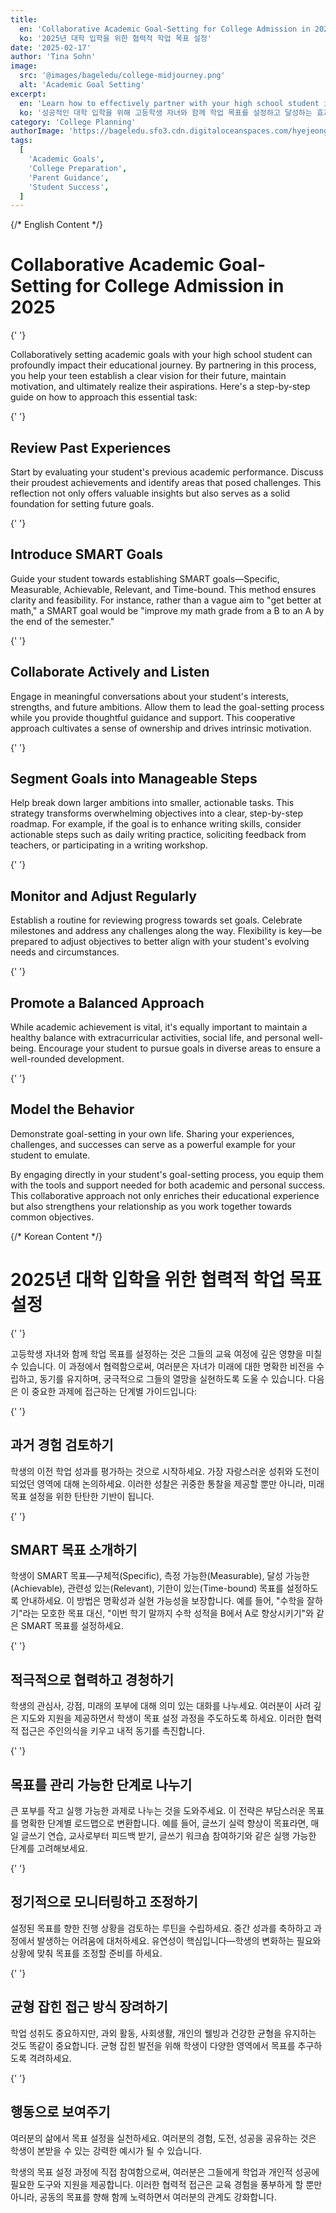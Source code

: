 ```yaml
---
title:
  en: 'Collaborative Academic Goal-Setting for College Admission in 2025'
  ko: '2025년 대학 입학을 위한 협력적 학업 목표 설정'
date: '2025-02-17'
author: 'Tina Sohn'
image:
  src: '@images/bageledu/college-midjourney.png'
  alt: 'Academic Goal Setting'
excerpt:
  en: 'Learn how to effectively partner with your high school student in setting and achieving academic goals for successful college admissions'
  ko: '성공적인 대학 입학을 위해 고등학생 자녀와 함께 학업 목표를 설정하고 달성하는 효과적인 방법을 알아보세요'
category: 'College Planning'
authorImage: 'https://bageledu.sfo3.cdn.digitaloceanspaces.com/hyejeong.jpg'
tags:
  [
    'Academic Goals',
    'College Preparation',
    'Parent Guidance',
    'Student Success',
  ]
---
```


{/* English Content */}

<div class="en-content" x-show="$store.language !== 'ko'">
  <h1>Collaborative Academic Goal-Setting for College Admission in 2025</h1>

{' '}

<p>
  Collaboratively setting academic goals with your high school student can
  profoundly impact their educational journey. By partnering in this process,
  you help your teen establish a clear vision for their future, maintain
  motivation, and ultimately realize their aspirations. Here's a step-by-step
  guide on how to approach this essential task:
</p>

{' '}

<h2>Review Past Experiences</h2>
<p>
  Start by evaluating your student's previous academic performance. Discuss
  their proudest achievements and identify areas that posed challenges. This
  reflection not only offers valuable insights but also serves as a solid
  foundation for setting future goals.
</p>

{' '}

<h2>Introduce SMART Goals</h2>
<p>
  Guide your student towards establishing SMART goals—Specific, Measurable,
  Achievable, Relevant, and Time-bound. This method ensures clarity and
  feasibility. For instance, rather than a vague aim to "get better at math," a
  SMART goal would be "improve my math grade from a B to an A by the end of the
  semester."
</p>

{' '}

<h2>Collaborate Actively and Listen</h2>
<p>
  Engage in meaningful conversations about your student's interests, strengths,
  and future ambitions. Allow them to lead the goal-setting process while you
  provide thoughtful guidance and support. This cooperative approach cultivates
  a sense of ownership and drives intrinsic motivation.
</p>

{' '}

<h2>Segment Goals into Manageable Steps</h2>
<p>
  Help break down larger ambitions into smaller, actionable tasks. This strategy
  transforms overwhelming objectives into a clear, step-by-step roadmap. For
  example, if the goal is to enhance writing skills, consider actionable steps
  such as daily writing practice, soliciting feedback from teachers, or
  participating in a writing workshop.
</p>

{' '}

<h2>Monitor and Adjust Regularly</h2>
<p>
  Establish a routine for reviewing progress towards set goals. Celebrate
  milestones and address any challenges along the way. Flexibility is key—be
  prepared to adjust objectives to better align with your student's evolving
  needs and circumstances.
</p>

{' '}

<h2>Promote a Balanced Approach</h2>
<p>
  While academic achievement is vital, it's equally important to maintain a
  healthy balance with extracurricular activities, social life, and personal
  well-being. Encourage your student to pursue goals in diverse areas to ensure
  a well-rounded development.
</p>

{' '}

<h2>Model the Behavior</h2>
<p>
  Demonstrate goal-setting in your own life. Sharing your experiences,
  challenges, and successes can serve as a powerful example for your student to
  emulate.
</p>

  <p>
    By engaging directly in your student's goal-setting process, you equip them with the tools and support needed for both academic and personal success. This collaborative approach not only enriches their educational experience but also strengthens your relationship as you work together towards common objectives.
  </p>
</div>

{/* Korean Content */}

<div class="ko-content" x-show="$store.language === 'ko'">
  <h1>2025년 대학 입학을 위한 협력적 학업 목표 설정</h1>

{' '}

<p>
  고등학생 자녀와 함께 학업 목표를 설정하는 것은 그들의 교육 여정에 깊은 영향을
  미칠 수 있습니다. 이 과정에서 협력함으로써, 여러분은 자녀가 미래에 대한 명확한
  비전을 수립하고, 동기를 유지하며, 궁극적으로 그들의 열망을 실현하도록 도울 수
  있습니다. 다음은 이 중요한 과제에 접근하는 단계별 가이드입니다:
</p>

{' '}

<h2>과거 경험 검토하기</h2>
<p>
  학생의 이전 학업 성과를 평가하는 것으로 시작하세요. 가장 자랑스러운 성취와
  도전이 되었던 영역에 대해 논의하세요. 이러한 성찰은 귀중한 통찰을 제공할 뿐만
  아니라, 미래 목표 설정을 위한 탄탄한 기반이 됩니다.
</p>

{' '}

<h2>SMART 목표 소개하기</h2>
<p>
  학생이 SMART 목표—구체적(Specific), 측정 가능한(Measurable), 달성
  가능한(Achievable), 관련성 있는(Relevant), 기한이 있는(Time-bound) 목표를
  설정하도록 안내하세요. 이 방법은 명확성과 실현 가능성을 보장합니다. 예를 들어,
  "수학을 잘하기"라는 모호한 목표 대신, "이번 학기 말까지 수학 성적을 B에서 A로
  향상시키기"와 같은 SMART 목표를 설정하세요.
</p>

{' '}

<h2>적극적으로 협력하고 경청하기</h2>
<p>
  학생의 관심사, 강점, 미래의 포부에 대해 의미 있는 대화를 나누세요. 여러분이
  사려 깊은 지도와 지원을 제공하면서 학생이 목표 설정 과정을 주도하도록 하세요.
  이러한 협력적 접근은 주인의식을 키우고 내적 동기를 촉진합니다.
</p>

{' '}

<h2>목표를 관리 가능한 단계로 나누기</h2>
<p>
  큰 포부를 작고 실행 가능한 과제로 나누는 것을 도와주세요. 이 전략은 부담스러운
  목표를 명확한 단계별 로드맵으로 변환합니다. 예를 들어, 글쓰기 실력 향상이
  목표라면, 매일 글쓰기 연습, 교사로부터 피드백 받기, 글쓰기 워크숍 참여하기와
  같은 실행 가능한 단계를 고려해보세요.
</p>

{' '}

<h2>정기적으로 모니터링하고 조정하기</h2>
<p>
  설정된 목표를 향한 진행 상황을 검토하는 루틴을 수립하세요. 중간 성과를
  축하하고 과정에서 발생하는 어려움에 대처하세요. 유연성이 핵심입니다—학생의
  변화하는 필요와 상황에 맞춰 목표를 조정할 준비를 하세요.
</p>

{' '}

<h2>균형 잡힌 접근 방식 장려하기</h2>
<p>
  학업 성취도 중요하지만, 과외 활동, 사회생활, 개인의 웰빙과 건강한 균형을
  유지하는 것도 똑같이 중요합니다. 균형 잡힌 발전을 위해 학생이 다양한 영역에서
  목표를 추구하도록 격려하세요.
</p>

{' '}

<h2>행동으로 보여주기</h2>
<p>
  여러분의 삶에서 목표 설정을 실천하세요. 여러분의 경험, 도전, 성공을 공유하는
  것은 학생이 본받을 수 있는 강력한 예시가 될 수 있습니다.
</p>

  <p>
    학생의 목표 설정 과정에 직접 참여함으로써, 여러분은 그들에게 학업과 개인적 성공에 필요한 도구와 지원을 제공합니다. 이러한 협력적 접근은 교육 경험을 풍부하게 할 뿐만 아니라, 공동의 목표를 향해 함께 노력하면서 여러분의 관계도 강화합니다.
  </p>
</div>

